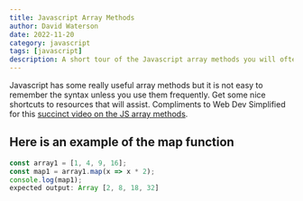 ```yaml
---
title: Javascript Array Methods 
author: David Waterson
date: 2022-11-20
category: javascript
tags: [javascript]
description: A short tour of the Javascript array methods you will often need
---
```

Javascript has some really useful array methods but it is not easy to remember the syntax unless you use them frequently. Get some nice shortcuts to resources that will assist. Compliments to Web Dev Simplified for this [succinct video on the JS array methods](https://www.youtube.com/watch?v=R8rmfD9Y5-c).

## Here is an example of the map function

```js
const array1 = [1, 4, 9, 16];
const map1 = array1.map(x => x * 2);
console.log(map1);
expected output: Array [2, 8, 18, 32]
```

